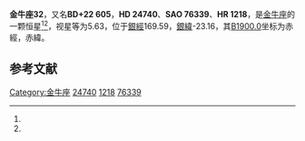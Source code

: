 {{Starbox begin
| name = 金牛座32
}}
{{Starbox observe
| epoch = [[J2000.0|J2000.0]]
| constell = [[金牛座|金牛座]]<ref name=SIMBAD>{{cite web
 | url=http://simbad.u-strasbg.fr/simbad/sim-id?Ident=HR+1218
 | title=Pulsating variable Star
 | publisher=Centre de Données astronomiques de Strasbourg
 | work=SIMBAD
 | accessdate=2012-07-13
 | archive-date=2019-09-19
 | archive-url=https://web.archive.org/web/20190919144149/http://simbad.u-strasbg.fr/simbad/sim-id?Ident=HR+1218
 | dead-url=no
 }}</ref><ref name=DATA>{{cite web
 | url=http://vizier.u-strasbg.fr/viz-bin/VizieR-5?-out.add=.&-source=5050&-corr=PK=HR&-out.max=9999&HR=1218
 | title=VizieR Detailed Page
 | accessdate=2012-07-13
 | archive-date=2016-03-05
 | archive-url=https://web.archive.org/web/20160305033800/http://vizier.u-strasbg.fr/viz-bin/VizieR-5?-out.add=.&-source=5050&-corr=PK=HR&-out.max=9999&HR=1218
 | dead-url=no
 }}</ref>
| 星官 = 
| ra = {{RA|3|56|52.1}}<ref name=SIMBAD /><ref name=DATA />
| dec = {{DEC|+22|28|41}}<ref name=SIMBAD /><ref name=DATA />
| appmag_v = 5.63<ref name=SIMBAD /><ref name=DATA />
}}
{{Starbox character
| class = F2IV<ref name=SIMBAD /><ref name=DATA />
| b-v = 0.3<ref name=SIMBAD /><ref name=DATA />
| u-b = -0.02<ref name=SIMBAD /><ref name=DATA />
| r-i = <ref name=SIMBAD /><ref name=DATA />
| variable = 
}}
{{Starbox astrometry
| radial_v = -0.02
| prop_mo_ra = 32
| parallax = 0.03
| p_error = 
}}
{{Starbox catalog
| names =BD+22 605，[[SAO星表|SAO]] 76339，[[HD星表|HD]] 24740，[[HR星表|HR]] 1218}}
{{Starbox reference |Simbad=HR+1218}}
{{Starbox end}}

'''金牛座32'''，又名'''BD+22 605'''，'''HD 24740'''、'''SAO 76339'''、'''HR 1218'''，是[[金牛座|金牛座]]的一颗恒星<ref name=SIMBAD /><ref name=DATA />，视星等为5.63，位于[[銀道座標系|銀經]]169.59，[[銀道座標系|銀緯]]-23.16，其[[B1900.0|B1900.0]]坐标为赤經{{RA|3|50|57.4}}，赤緯{{DEC|+22|-23.16|24}}。

== 参考文献 ==
{{reflist}}

{{star-stub}}

{{金牛座恒星}}
{{星官|昴宿|7|13}}
[[Category:金牛座|Category:金牛座]]
[[Category:HD和HDE天體|24740]]
[[Category:HR天體|1218]]
[[Category:SAO天體|76339]]